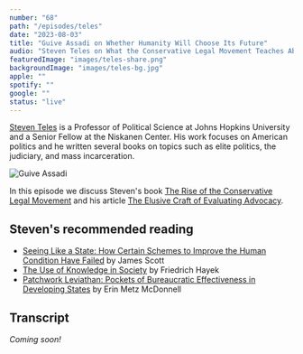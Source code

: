 ```yaml
---
number: "68"
path: "/episodes/teles"
date: "2023-08-03"
title: "Guive Assadi on Whether Humanity Will Choose Its Future"
audio: "Steven Teles on What the Conservative Legal Movement Teaches About Policy Advocacy"
featuredImage: "images/teles-share.png"
backgroundImage: "images/teles-bg.jpg"
apple: ""
spotify: ""
google: ""
status: "live"
---
```


[Steven Teles](https://politicalscience.jhu.edu/directory/steven-teles/) is a Professor of Political Science at Johns Hopkins University and a Senior Fellow at the Niskanen Center. His work focuses on American politics and he written several books on topics such as elite politics, the judiciary, and mass incarceration.

<div class="episode-image_variable episode-image_smaller">

![Guive Assadi](images/teles.jpg)

</div>

In this episode we discuss Steven's book [The Rise of the Conservative Legal Movement](https://www.goodreads.com/book/show/20159153-the-rise-of-the-conservative-legal-movement) and his article [The Elusive Craft of Evaluating Advocacy](https://ssir.org/articles/entry/the_elusive_craft_of_evaluating_advocacy).

## Steven's recommended reading

* [Seeing Like a State: How Certain Schemes to Improve the Human Condition Have Failed](https://www.goodreads.com/book/show/20186.Seeing_Like_a_State) by James Scott
* [The Use of Knowledge in Society](https://www.cato.org/sites/cato.org/files/articles/hayek-use-knowledge-society.pdf) by Friedrich Hayek
* [Patchwork Leviathan: Pockets of Bureaucratic Effectiveness in Developing States](https://www.goodreads.com/book/show/51801402-patchwork-leviathan) by Erin Metz McDonnell

## Transcript

*Coming soon!*

